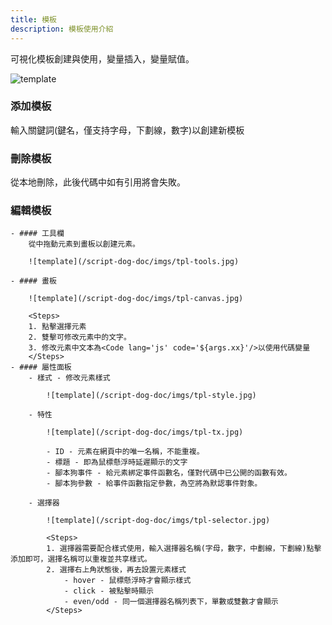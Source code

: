```yaml
---
title: 模板
description: 模板使用介紹
---
```



可視化模板創建與使用，變量插入，變量賦值。

![template](/script-dog-doc/imgs/tpl.jpg)

### 添加模板
輸入關鍵詞(鍵名，僅支持字母，下劃線，數字)以創建新模板
### 刪除模板
從本地刪除，此後代碼中如有引用將會失敗。
### 編輯模板
    - #### 工具欄
        從中拖動元素到畫板以創建元素。

        ![template](/script-dog-doc/imgs/tpl-tools.jpg)

    - #### 畫板

        ![template](/script-dog-doc/imgs/tpl-canvas.jpg)

        <Steps>
        1. 點擊選擇元素
        2. 雙擊可修改元素中的文字。
        3. 修改元素中文本為<Code lang='js' code='${args.xx}'/>以使用代碼變量
        </Steps>
    - #### 屬性面板
        - 樣式 - 修改元素樣式

            ![template](/script-dog-doc/imgs/tpl-style.jpg)

        - 特性

            ![template](/script-dog-doc/imgs/tpl-tx.jpg)

            - ID - 元素在網頁中的唯一名稱，不能重複。
            - 標題 - 即為鼠標懸浮時延遲顯示的文字
            - 腳本狗事件 - 給元素綁定事件函數名，僅對代碼中已公開的函數有效。
            - 腳本狗參數 - 給事件函數指定參數，為空將為默認事件對象。

        - 選擇器

            ![template](/script-dog-doc/imgs/tpl-selector.jpg)

            <Steps>
            1. 選擇器需要配合樣式使用，輸入選擇器名稱(字母，數字，中劃線，下劃線)點擊添加即可，選擇名稱可以重複並共享樣式。
            2. 選擇右上角狀態後，再去設置元素樣式
                - hover - 鼠標懸浮時才會顯示樣式
                - click - 被點擊時顯示
                - even/odd - 同一個選擇器名稱列表下，單數或雙數才會顯示
            </Steps>
